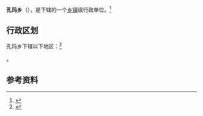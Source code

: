 {{中国乡级行政区|54/23/38/202/000}}

'''孔玛乡'''（{{bo|z=གུར་མེ་}}），是{{PRC admin/fullname|54/23/38/202/000|3}}下辖的一个[[乡镇|乡镇]]级行政单位。<ref>{{PRC admin/ref sgc|{{PRC admin/parent|54/23/38/202/000}}}}</ref>

== 行政区划 ==

孔玛乡下辖以下地区：<ref>{{PRC admin/ref sgc|54/23/38/202/000}}</ref>

{{PRC admin/children|54/23/38/202/000}}。

== 参考资料 ==

{{reflist}}

{{行政区划小作品}}
{{PRC admin/navcat|54/23/38/202/000}}